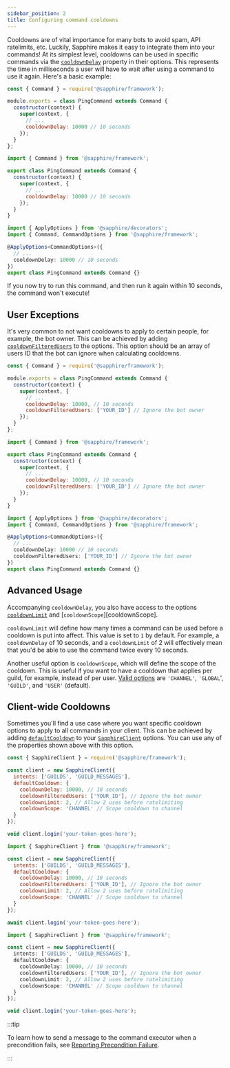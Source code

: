 ```yaml
---
sidebar_position: 2
title: Configuring command cooldowns
---
```



Cooldowns are of vital importance for many bots to avoid spam, API ratelimits, etc.
Luckily, Sapphire makes it easy to integrate them into your commands! At its simplest level,
cooldowns can be used in specific commands via the [`cooldownDelay`][cooldownDelay] property in their options.
This represents the time in milliseconds a user will have to wait after using a command to use it again. Here's a basic example:

<Tabs groupId="language-choice">
<TabItem value="javascript" label="JavaScript" default>

```javascript {7}
const { Command } = require('@sapphire/framework');

module.exports = class PingCommand extends Command {
  constructor(context) {
    super(context, {
      // ...
      cooldownDelay: 10000 // 10 seconds
    });
  }
};
```

</TabItem>
<TabItem value="ESM" label="ESM">

```javascript {7}
import { Command } from '@sapphire/framework';

export class PingCommand extends Command {
  constructor(context) {
    super(context, {
      // ...
      cooldownDelay: 10000 // 10 seconds
    });
  }
}
```

</TabItem>
<TabItem value="typescript" label="TypeScript">

```typescript {6}
import { ApplyOptions } from '@sapphire/decorators';
import { Command, CommandOptions } from '@sapphire/framework';

@ApplyOptions<CommandOptions>({
  // ...
  cooldownDelay: 10000 // 10 seconds
})
export class PingCommand extends Command {}
```

</TabItem>
</Tabs>

If you now try to run this command, and then run it again within 10 seconds, the command won't execute!

## User Exceptions

It's very common to not want cooldowns to apply to certain people, for example, the bot owner.
This can be achieved by adding [`cooldownFilteredUsers`][cooldownFilteredUsers] to the options.
This option should be an array of users ID that the bot can ignore when calculating cooldowns.

<Tabs groupId="language-choice">
<TabItem value="javascript" label="JavaScript" default>

```javascript {8}
const { Command } = require('@sapphire/framework');

module.exports = class PingCommand extends Command {
  constructor(context) {
    super(context, {
      // ...
      cooldownDelay: 10000, // 10 seconds
      cooldownFilteredUsers: ['YOUR_ID'] // Ignore the bot owner
    });
  }
};
```

</TabItem>
<TabItem value="ESM" label="ESM">

```javascript {8}
import { Command } from '@sapphire/framework';

export class PingCommand extends Command {
  constructor(context) {
    super(context, {
      // ...
      cooldownDelay: 10000, // 10 seconds
      cooldownFilteredUsers: ['YOUR_ID'] // Ignore the bot owner
    });
  }
}
```

</TabItem>
<TabItem value="typescript" label="TypeScript">

```typescript {7}
import { ApplyOptions } from '@sapphire/decorators';
import { Command, CommandOptions } from '@sapphire/framework';

@ApplyOptions<CommandOptions>({
  // ...
  cooldownDelay: 10000 // 10 seconds
  cooldownFilteredUsers: ['YOUR_ID'] // Ignore the bot owner
})
export class PingCommand extends Command {}
```

</TabItem>
</Tabs>

## Advanced Usage

Accompanying `cooldownDelay`, you also have access to the options
[`cooldownLimit`][cooldownLimit] and [`cooldownScope`][cooldownScope].

`cooldownLimit` will define how many times a
command can be used before a cooldown is put into affect. This value is set to `1` by default.
For example, a `cooldownDelay` of 10 seconds, and a `cooldownLimit` of 2 will effectively mean that you'd be able to
use the command twice every 10 seconds.

Another useful option is `cooldownScope`, which will define the scope of the cooldown. This is useful if you want to have
a cooldown that applies per guild, for example, instead of per user. [Valid options][scopes] are `'CHANNEL'`, `'GLOBAL`',
`'GUILD'`, and `'USER'` (default).

## Client-wide Cooldowns

Sometimes you'll find a use case where you want specific cooldown
options to apply to all commands in your client. This can be achieved by adding [`defaultCooldown`][defaultCooldown] to
your [`SapphireClient`][sapphire] options. You can use any of the properties shown above with this option.

<Tabs groupId="language-choice">
<TabItem value="javascript" label="JavaScript" default>

```javascript {5-10}
const { SapphireClient } = require('@sapphire/framework');

const client = new SapphireClient({ 
  intents: ['GUILDS', 'GUILD_MESSAGES'], 
  defaultCooldown: {
    cooldownDelay: 10000, // 10 seconds
    cooldownFilteredUsers: ['YOUR_ID'], // Ignore the bot owner
    cooldownLimit: 2, // Allow 2 uses before ratelimiting
    cooldownScope: 'CHANNEL' // Scope cooldown to channel
  }
});

void client.login('your-token-goes-here');
```

</TabItem>
<TabItem value="ESM" label="ESM">

```javascript {5-10}
import { SapphireClient } from '@sapphire/framework';

const client = new SapphireClient({ 
  intents: ['GUILDS', 'GUILD_MESSAGES'], 
  defaultCooldown: {
    cooldownDelay: 10000, // 10 seconds
    cooldownFilteredUsers: ['YOUR_ID'], // Ignore the bot owner
    cooldownLimit: 2, // Allow 2 uses before ratelimiting
    cooldownScope: 'CHANNEL' // Scope cooldown to channel
  }
});

await client.login('your-token-goes-here');
```

</TabItem>
<TabItem value="typescript" label="TypeScript">

```typescript {5-10}
import { SapphireClient } from '@sapphire/framework';

const client = new SapphireClient({ 
  intents: ['GUILDS', 'GUILD_MESSAGES'], 
  defaultCooldown: {
    cooldownDelay: 10000, // 10 seconds
    cooldownFilteredUsers: ['YOUR_ID'], // Ignore the bot owner
    cooldownLimit: 2, // Allow 2 uses before ratelimiting
    cooldownScope: 'CHANNEL' // Scope cooldown to channel
  }
});

void client.login('your-token-goes-here');
```

</TabItem>
</Tabs>

:::tip

To learn how to send a message to the command executor when a precondition fails, see [Reporting Precondition Failure][reporting-precondition-failure].

:::

[cooldownDelay]: ../../Documentation/api-framework/interfaces/CommandOptions#cooldowndelay
[cooldownFilteredUsers]: ../../Documentation/api-framework/interfaces/CommandOptions#cooldownfilteredusers
[cooldownLimit]: ../../Documentation/api-framework/interfaces/CommandOptions#cooldownlimit
[defaultCooldown]: ../../Documentation/api-framework/interfaces/SapphireClientOptions#defaultcooldown
[sapphire]: ../../Documentation/api-framework/classes/SapphireClient
[scopes]: ../../Documentation/api-framework/enums/BucketScope
[reporting-precondition-failure]: ./reporting-precondition-failure